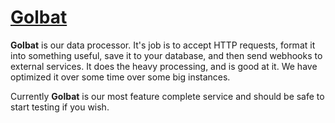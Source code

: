 # [Golbat](https://github.com/UnownHash/Golbat)

**Golbat** is our data processor. It's job is to accept HTTP requests, format it into something useful, save it to your database, and then send webhooks to external services. It does the heavy processing, and is good at it. We have optimized it over some time over some big instances.

Currently **Golbat** is our most feature complete service and should be safe to start testing if you wish.
